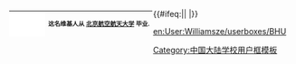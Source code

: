 <div style="float: left; border: 1px solid {{{1|black}}}; margin: 1px;">
{| cellspacing="0" style="width:238px;background:#ffffff;border:solid #aaaa00 1px;margin:1px;"
! style="width:45px;height:45px;background:#ffffff;font-size:14pt" lang="en" |<!--注意合理使用之规定：“绝对不能将“合理使用”之图片，放入个人的用户页面进行展示。”--> 
| style="font-size:8pt;padding:4pt;line-height:1.25em" | 这名维基人从 '''[[北京航空航天大学]]''' 毕业.
|}</div>{{#ifeq:{{NAMESPACE}}|{{ns:2}}|<includeonly>
[[Category:北京航空航天大学维基人|{{BASEPAGENAME}}]]</includeonly>|}}<noinclude>

[[Category:中国大陆学校用户框模板]]
</noinclude>

[[en:User:Williamsze/userboxes/BHU]]